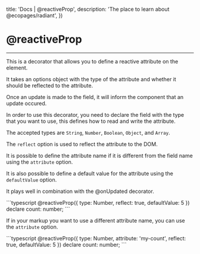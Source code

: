 

  title: 'Docs | @reactiveProp',
  description: 'The place to learn about @ecopages/radiant',
})

# @reactiveProp
---

This is a decorator that allows you to define a reactive attribute on the element.

It takes an options object with the type of the attribute and whether it should be reflected to the attribute.

Once an update is made to the field, it will inform the component that an update occured.

In order to use this decorator, you need to declare the field with the type that you want to use, this defines how to read and write the attribute.

The accepted types are `String`, `Number`, `Boolean`, `Object`, and `Array`.

The `reflect` option is used to reflect the attribute to the DOM.

It is possible to define the attribute name if it is different from the field name using the `attribute` option.

It is also possible to define a default value for the attribute using the `defaultValue` option.

It plays well in combination with the @onUpdated decorator.

<CodeBlock >
```typescript
@reactiveProp({ type: Number, reflect: true, defaultValue: 5 }) declare count: number;
```
</CodeBlock>

If in your markup you want to use a different attribute name, you can use the `attribute` option.

<CodeBlock >
```typescript
@reactiveProp({ type: Number, attribute: 'my-count', reflect: true, defaultValue: 5 }) declare count: number;
```
</CodeBlock>
